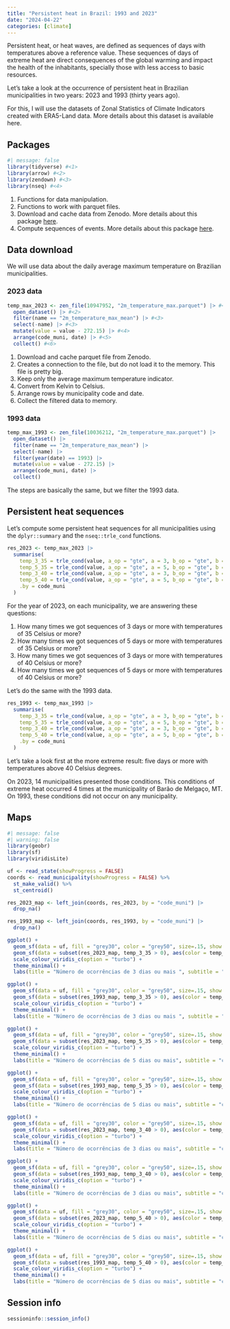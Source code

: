 ```yaml
---
title: "Persistent heat in Brazil: 1993 and 2023"
date: "2024-04-22"
categories: [climate]
---
```


Persistent heat, or heat waves, are defined as sequences of days with temperatures above a reference value. These sequences of days of extreme heat are direct consequences of the global warming and impact the health of the inhabitants, specially those with less access to basic resources.

Let's take a look at the occurrence of persistent heat in Brazilian municipalities in two years: 2023 and 1993 (thirty years ago).

For this, I will use the datasets of Zonal Statistics of Climate Indicators created with ERA5-Land data. More details about this dataset is available here.

## Packages

```r
#| message: false
library(tidyverse) #<1>
library(arrow) #<2>
library(zendown) #<3>
library(nseq) #<4>
```

1.  Functions for data manipulation.
2.  Functions to work with parquet files.
3.  Download and cache data from Zenodo. More details about this package [here](https://rfsaldanha.github.io/zendown/).
4.  Compute sequences of events. More details about this package [here](https://rfsaldanha.github.io/nseq/).

## Data download

We will use data about the daily average maximum temperature on Brazilian municipalities.

### 2023 data

```r
temp_max_2023 <- zen_file(10947952, "2m_temperature_max.parquet") |> #<1>
  open_dataset() |> #<2>
  filter(name == "2m_temperature_max_mean") |> #<3>
  select(-name) |> #<3>
  mutate(value = value - 272.15) |> #<4>
  arrange(code_muni, date) |> #<5>
  collect() #<6>
```

1.  Download and cache parquet file from Zenodo.
2.  Creates a connection to the file, but do not load it to the memory. This file is pretty big.
3.  Keep only the average maximum temperature indicator.
4.  Convert from Kelvin to Celsius.
5.  Arrange rows by municipality code and date.
6.  Collect the filtered data to memory.

### 1993 data

```r
temp_max_1993 <- zen_file(10036212, "2m_temperature_max.parquet") |>
  open_dataset() |>
  filter(name == "2m_temperature_max_mean") |>
  select(-name) |> 
  filter(year(date) == 1993) |>
  mutate(value = value - 272.15) |>
  arrange(code_muni, date) |>
  collect()
```

The steps are basically the same, but we filter the 1993 data.

## Persistent heat sequences

Let's compute some persistent heat sequences for all municipalities using the `dplyr::summary` and the `nseq::trle_cond` functions.

```r
res_2023 <- temp_max_2023 |>
  summarise(
    temp_3_35 = trle_cond(value, a_op = "gte", a = 3, b_op = "gte", b = 35), #<1>
    temp_5_35 = trle_cond(value, a_op = "gte", a = 5, b_op = "gte", b = 35), #<2>
    temp_3_40 = trle_cond(value, a_op = "gte", a = 3, b_op = "gte", b = 40), #<3>
    temp_5_40 = trle_cond(value, a_op = "gte", a = 5, b_op = "gte", b = 40), #<4>
    .by = code_muni
  )
```

For the year of 2023, on each municipality, we are answering these questions:

1.  How many times we got sequences of 3 days or more with temperatures of 35 Celsius or more?
2.  How many times we got sequences of 5 days or more with temperatures of 35 Celsius or more?
3.  How many times we got sequences of 3 days or more with temperatures of 40 Celsius or more?
4.  How many times we got sequences of 5 days or more with temperatures of 40 Celsius or more?

Let's do the same with the 1993 data.

```r
res_1993 <- temp_max_1993 |>
  summarise(
    temp_3_35 = trle_cond(value, a_op = "gte", a = 3, b_op = "gte", b = 35), #<1>
    temp_5_35 = trle_cond(value, a_op = "gte", a = 5, b_op = "gte", b = 35), #<2>
    temp_3_40 = trle_cond(value, a_op = "gte", a = 3, b_op = "gte", b = 40), #<3>
    temp_5_40 = trle_cond(value, a_op = "gte", a = 5, b_op = "gte", b = 40), #<4>
    .by = code_muni
  )
```

Let's take a look first at the more extreme result: five days or more with temperatures above 40 Celsius degrees.

On 2023, 14 municipalities presented those conditions. This conditions of extreme heat occurred 4 times at the municipality of Barão de Melgaço, MT. On 1993, these conditions did not occur on any municipality.

## Maps

```r
#| message: false
#| warning: false
library(geobr)
library(sf)
library(viridisLite)

uf <- read_state(showProgress = FALSE)
coords <- read_municipality(showProgress = FALSE) %>%
  st_make_valid() %>%
  st_centroid()
```

```r
res_2023_map <- left_join(coords, res_2023, by = "code_muni") |>
  drop_na()

res_1993_map <- left_join(coords, res_1993, by = "code_muni") |>
  drop_na()
```

```r
ggplot() +
  geom_sf(data = uf, fill = "grey30", color = "grey50", size=.15, show.legend = FALSE) +
  geom_sf(data = subset(res_2023_map, temp_3_35 > 0), aes(color = temp_3_35), size = 1, alpha = 0.5) +
  scale_colour_viridis_c(option = "turbo") +
  theme_minimal() +
  labs(title = "Número de ocorrências de 3 dias ou mais ", subtitle = "com temperatura máxima média acima de 35 graus Celsius em 2023", color = NULL)
```

```r
ggplot() +
  geom_sf(data = uf, fill = "grey30", color = "grey50", size=.15, show.legend = FALSE) +
  geom_sf(data = subset(res_1993_map, temp_3_35 > 0), aes(color = temp_3_35), size = 1, alpha = 0.5) +
  scale_colour_viridis_c(option = "turbo") +
  theme_minimal() +
  labs(title = "Número de ocorrências de 3 dias ou mais ", subtitle = "com temperatura máxima média acima de 35 graus Celsius em 1993", color = NULL)
```

```r
ggplot() +
  geom_sf(data = uf, fill = "grey30", color = "grey50", size=.15, show.legend = FALSE) +
  geom_sf(data = subset(res_2023_map, temp_5_35 > 0), aes(color = temp_5_35), size = 1, alpha = 0.5) +
  scale_colour_viridis_c(option = "turbo") +
  theme_minimal() +
  labs(title = "Número de ocorrências de 5 dias ou mais", subtitle = "com temperatura máxima média acima de 35 graus Celsius em 2023", color = NULL)
```

```r
ggplot() +
  geom_sf(data = uf, fill = "grey30", color = "grey50", size=.15, show.legend = FALSE) +
  geom_sf(data = subset(res_1993_map, temp_5_35 > 0), aes(color = temp_5_35), size = 1, alpha = 0.5) +
  scale_colour_viridis_c(option = "turbo") +
  theme_minimal() +
  labs(title = "Número de ocorrências de 5 dias ou mais", subtitle = "com temperatura máxima média acima de 35 graus Celsius em 1993", color = NULL)
```

```r
ggplot() +
  geom_sf(data = uf, fill = "grey30", color = "grey50", size=.15, show.legend = FALSE) +
  geom_sf(data = subset(res_2023_map, temp_3_40 > 0), aes(color = temp_3_40), size = 1, alpha = 0.5) +
  scale_colour_viridis_c(option = "turbo") +
  theme_minimal() +
  labs(title = "Número de ocorrências de 3 dias ou mais", subtitle = "com temperatura máxima média acima de 40 graus Celsius em 2023", color = NULL)
```

```r
ggplot() +
  geom_sf(data = uf, fill = "grey30", color = "grey50", size=.15, show.legend = FALSE) +
  geom_sf(data = subset(res_1993_map, temp_3_40 > 0), aes(color = temp_3_40), size = 1, alpha = 0.5) +
  scale_colour_viridis_c(option = "turbo") +
  theme_minimal() +
  labs(title = "Número de ocorrências de 3 dias ou mais", subtitle = "com temperatura máxima média acima de 40 graus Celsius em 1993", color = NULL)
```

```r
ggplot() +
  geom_sf(data = uf, fill = "grey30", color = "grey50", size=.15, show.legend = FALSE) +
  geom_sf(data = subset(res_2023_map, temp_5_40 > 0), aes(color = temp_5_40), size = 1, alpha = 0.5) +
  scale_colour_viridis_c(option = "turbo") +
  theme_minimal() +
  labs(title = "Número de ocorrências de 5 dias ou mais", subtitle = "com temperatura máxima média acima de 40 graus Celsius em 2023", color = NULL)
```

```r
ggplot() +
  geom_sf(data = uf, fill = "grey30", color = "grey50", size=.15, show.legend = FALSE) +
  geom_sf(data = subset(res_1993_map, temp_5_40 > 0), aes(color = temp_5_40), size = 1, alpha = 0.5) +
  scale_colour_viridis_c(option = "turbo") +
  theme_minimal() +
  labs(title = "Número de ocorrências de 5 dias ou mais", subtitle = "com temperatura máxima média acima de 40 graus Celsius em 1993", color = NULL)
```

## Session info

```r
sessioninfo::session_info()
```
